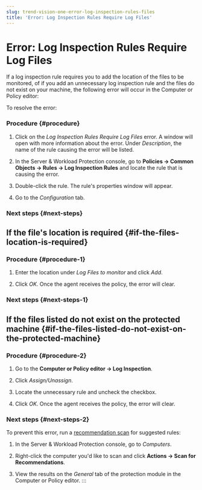 ```yaml
---
slug: trend-vision-one-error-log-inspection-rules-files
title: 'Error: Log Inspection Rules Require Log Files'
---
```

# Error: Log Inspection Rules Require Log Files

If a log inspection rule requires you to add the location of the files to be monitored, of if you add an unnecessary log inspection rule and the files do not exist on your machine, the following error will occur in the Computer or Policy editor:

To resolve the error:

### Procedure {#procedure}

1.  Click on the *Log Inspection Rules Require Log Files* error. A window will open with more information about the error. Under *Description*, the name of the rule causing the error will be listed.

2.  In the Server & Workload Protection console, go to **Policies → Common Objects → Rules → Log Inspection Rules** and locate the rule that is causing the error.

3.  Double-click the rule. The rule's properties window will appear.

4.  Go to the *Configuration* tab.

### Next steps {#next-steps}

## If the file's location is required {#if-the-files-location-is-required}

### Procedure {#procedure-1}

1.  Enter the location under *Log Files to monitor* and click *Add*.

2.  Click *OK*. Once the agent receives the policy, the error will clear.

### Next steps {#next-steps-1}

## If the files listed do not exist on the protected machine {#if-the-files-listed-do-not-exist-on-the-protected-machine}

### Procedure {#procedure-2}

1.  Go to the **Computer or Policy editor → Log Inspection**.

2.  Click *Assign/Unassign*.

3.  Locate the unnecessary rule and uncheck the checkbox.

4.  Click *OK*. Once the agent receives the policy, the error will clear.

### Next steps {#next-steps-2}

To prevent this error, run a [recommendation scan](recommendation-scans-intro.mdx) for suggested rules:

1.  In the Server & Workload Protection console, go to *Computers*.

2.  Right-click the computer you'd like to scan and click **Actions → Scan for Recommendations**.

3.  View the results on the *General* tab of the protection module in the Computer or Policy editor.
:::
